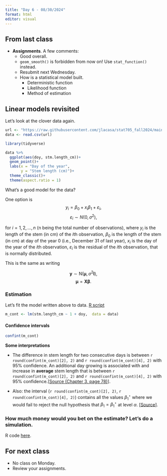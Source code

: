 ```yaml
---
title: "Day 6 - 08/30/2024"
format: html
editor: visual
---
```


## From last class

-   **Assignments**. A few comments:
    -   Good overall.\
    -   `geom_smooth()` is forbidden from now on! Use `stat_function()` instead.\
    -   Resubmit next Wednesday.
    -   How is a statistical model built.
        -   Deterministic function
        -   Likelihood function
        -   Method of estimation

## Linear models revisited

Let's look at the clover data again.

```r
url <- "https://raw.githubusercontent.com/jlacasa/stat705_fall2024/main/classes/data/lotus_hw1.csv"
data <- read.csv(url)
```

```r
library(tidyverse)
```

```r
data %>% 
  ggplot(aes(doy, stm.length_cm))+
  geom_point()+
  labs(x = "Day of the year", 
       y = "Stem length (cm)")+
  theme_classic()+
  theme(aspect.ratio = 1)
```

What's a good model for the data?

One option is $$y_i = \beta_0 + x_i \beta_1 + \varepsilon_i, $$ $$\varepsilon_i \sim N(0, \sigma^2),$$

for $i = 1, 2, ..., n$ (n being the total number of observations), where $y_i$ is the length of the stem (in cm) of the $i$th observation, $\beta_0$ is the length of the stem (in cm) at day of the year 0 (i.e., December 31 of last year), $x_i$ is the day of the year of the $i$th observation, $\varepsilon_i$ is the residual of the $i$th observation, that is normally distributed.

This is the same as writing

$$\mathbf{y} \sim \text{N}(\boldsymbol{\mu}, \sigma^2\mathbf{I}),$$ $$\boldsymbol{\mu}=\mathbf{X}\boldsymbol{\beta}.$$

### Estimation

Let's fit the model written above to data. [R script](https://github.com/jlacasa/stat705_fall2024/blob/main/classes/in_class_code/day6_estimation_example.Rmd)

```r
m_cont <- lm(stm.length_cm ~ 1 + doy,  data = data)
```

#### Confidence intervals

```r
confint(m_cont)
```

**Some interpretations**

-   The difference in stem length for two consecutive days is between `r round(confint(m_cont)[2], 2)` and `r round(confint(m_cont)[4], 2)` with 95% confidence. An additional day growing is associated with and increase in **average** stem length that is between `r round(confint(m_cont)[2], 2)` and `r round(confint(m_cont)[4], 2)` with 95% confidence.\[[Source (Chapter 3, page 78)](https://www.routledge.com/Understanding-Regression-Analysis-A-Conditional-Distribution-Approach/Westfall-Arias/p/book/9780367493516?srsltid=AfmBOoqnIcDRh-a5BdDe-WJfoKZRLmZd5sCEf8P52su9Jm3rLo28gRO3)\].

-   Also: the interval (`r round(confint(m_cont)[2], 2)`, `r round(confint(m_cont)[4], 2)`) contains all the values $\beta_1^{\star}$ where we would fail to reject the null hypothesis that $\beta_1 = \beta_1^{\star}$ at level $\alpha$. \[[Source](https://doi.org/10.1890/13-0590.1)\].

### How much money would you bet on the estimate? Let's do a simulation.

R code [here](https://github.com/jlacasa/stat705_fall2024/blob/main/classes/in_class_code/day5_simulation_example.qmd).

## For next class

-   No class on Monday.\
-   Review your assignments.
